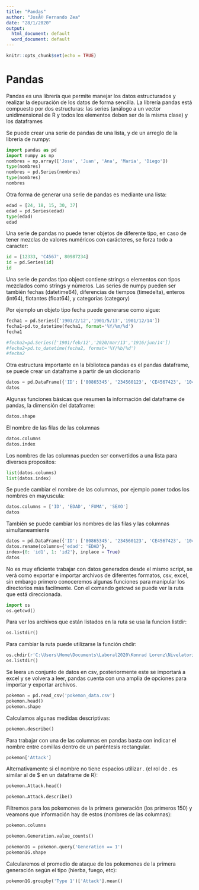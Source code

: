 ---
title: "Pandas"
author: "JosÃ© Fernando Zea"
date: "28/1/2020"
output:
  html_document: default
  word_document: default
---

```{r setup, include=FALSE}
knitr::opts_chunk$set(echo = TRUE)
```

# Pandas

Pandas es una librería que permite manejar los datos estructurados y realizar la depuración de los datos de forma sencilla. La librería pandas está compuesto por dos estructuras: las series (análogo a un vector unidimensional de R y todos los elementos deben ser de la misma clase) y los dataframes

Se puede crear una serie de pandas de una lista, y de un arreglo de la librería de numpy:

```{python}
import pandas as pd
import numpy as np
nombres = np.array(['Jose', 'Juan', 'Ana', 'Maria', 'Diego']) 
type(nombres)
nombres = pd.Series(nombres)
type(nombres)
nombres
```

Otra forma de generar una serie de pandas es mediante una lista:

```{python}
edad = [24, 18, 15, 30, 37]
edad = pd.Series(edad)
type(edad)
edad

```

Una serie de pandas no puede tener objetos de diferente tipo, en caso de tener mezclas de valores numéricos con carácteres, se forza todo a caracter:

```{python}
id = [12333, 'C4567', 80987234]
id = pd.Series(id)
id
```

Una serie de pandas tipo object contiene strings o elementos con tipos mezclados como strings y números. Las series de numpy pueden ser también fechas (datetime64), diferencias de tiempos (timedelta), 
enteros (int64), flotantes (float64), y categorías (category)

Por ejemplo un objeto tipo fecha puede generarse como sigue:

```{python}
fecha1 = pd.Series(['1901/2/12','1901/5/13','1901/12/14'])
fecha1=pd.to_datetime(fecha1, format='%Y/%m/%d')
fecha1
```

```{python}
#fecha2=pd.Series(['1901/feb/12','2020/mar/13','1916/jun/14'])
#fecha2=pd.to_datetime(fecha2, format='%Y/%b/%d')
#fecha2
```


Otra estructura importante en la biblioteca pandas es el pandas dataframe, se puede crear un dataframe a partir de un diccionario

```{python}
datos = pd.DataFrame({'ID': ['80865345', '234560123', 'CE4567423', '1043675', 'A456742'],'edad': [32, 40, 19, 29, 50],'fuma': [False, False, True, False, True], 'sexo': ['M', 'F', 'F', 'F','M']})
datos
```

Algunas funciones básicas que resumen la información del dataframe de pandas, la dimensión del dataframe:

```{python}
datos.shape
```

El nombre de las filas  de las columnas
```{python}
datos.columns
datos.index
```

Los nombres de las columnas pueden ser convertidos a una lista para diversos propositos:

```{python}
list(datos.columns)
list(datos.index)

```

Se puede cambiar el nombre de las columnas, por ejemplo poner todos los nombres en mayuscula:

```{python}
datos.columns = ['ID', 'EDAD', 'FUMA', 'SEXO']
datos
```

También se puede cambiar los nombres de las filas y las columnas simultaneamiente

```{python}
datos = pd.DataFrame({'ID': ['80865345', '234560123', 'CE4567423', '1043675', 'A456742'],'edad': [32, 40, 19, 29, 50],'fuma': [False, False, True, False, True], 'sexo': ['M', 'F', 'F', 'F','M']})
datos.rename(columns={'edad': 'EDAD'}, 
index={0: 'id1', 1: 'id2'}, inplace = True)
datos
```


No es muy eficiente trabajar con datos generados desde el mismo script, se verá como exportar e importar archivos de diferentes formatos, csv, excel, sin embargo primero conoceremos algunas funciones para manipular los directorios más facilmente. Con el comando getcwd se puede ver la ruta que está direccionada.

```{python}
import os
os.getcwd()
```
 Para ver los archivos que están listados en la ruta se usa la funcion listdir:
 
```{python}
os.listdir()
```
 
Para cambiar la ruta puede utilizarse la función chdir:

```{python}
os.chdir(r'C:\Users\Home\Documents\Laboral2020\Konrad Lorenz\Nivelatorio')
os.listdir()
```

Se leera un conjunto de datos en csv, posteriormente este se importará a excel y se volvera a leer, pandas cuenta con una amplia de opciones para importar y exportar archivos.

```{python}
pokemon = pd.read_csv('pokemon_data.csv')
pokemon.head()
pokemon.shape
```

Calculamos algunas medidas descriptivas:

```{python}
pokemon.describe()
```
Para trabajar con una de las columnas en pandas basta con indicar el nombre entre comillas dentro de un paréntesis rectangular.
```{python}
pokemon['Attack']
```

Alternativamente si el nombre no tiene espacios utilizar . (el rol de . es similar al de $ en un dataframe de R):

```{python}
pokemon.Attack.head()
```


```{python}
pokemon.Attack.describe()
```

Filtremos para los pokemones de la primera generación (los primeros 150) y veamons que información hay de estos (nombres de las columnas):

```{python}
pokemon.columns
```

```{python}
pokemon.Generation.value_counts()
```


```{python}
pokemon1G = pokemon.query('Generation == 1')
pokemon1G.shape
```

Calcularemos el promedio de ataque de los pokemones de la primera generación según el tipo (hierba, fuego, etc):

```{python}
pokemon1G.groupby('Type 1')['Attack'].mean()
```

